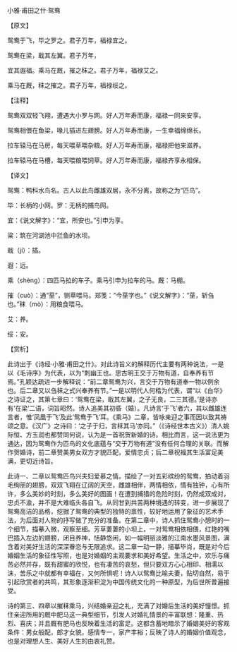 

小雅·甫田之什·鸳鸯

【原文】

鸳鸯于飞，毕之罗之。君子万年，福禄宜之。

鸳鸯在梁，戢其左翼。君子万年，

宜其遐福。乘马在厩，摧之秣之。君子万年，福禄艾之。

乘马在厩，秣之摧之。君子万年，福禄绥之。

【注释】

鸳鸯双双轻飞翔，遭遇大小罗与网。好人万年寿而康，福禄一同来安享。

鸳鸯相偎在鱼梁，喙儿插进左翅膀。好人万年寿而康，一生幸福绵绵长。

拉车辕马在马房，每天喂草喂杂粮。好人万年寿而康，福禄把他来滋养。

拉车辕马在马槽，每天喂粮喂饲草。好人万年寿而康，福禄齐享永相保。

【译文】

鸳鸯：鸭科水鸟名。古人以此鸟雌雄双居，永不分离，故称之为“匹鸟”。

毕：长柄的小网。罗：无柄的捕鸟网。

宜：《说文解字》：“宜，所安也。”引申为享。

粱：筑在河湖池中拦鱼的水坝。

戢（jí）：插。

遐：远。

乘（shèng）：四匹马拉的车子。乘马引申为拉车的马。厩：马棚。

摧（cuò）：通“莝”，铡草喂马。郑笺：“今莝字也。”《说文解字》：“莝，斩刍也。”秣（mò）：用粮食喂马。

艾：养。

绥：安。

【赏析】

此诗出于《诗经·小雅·甫田之什》。对此诗旨义的解释历代主要有两种说法，一是以《毛诗序》为代表，以为“刺幽王也。思古明王交于万物有道，自奉养有节焉。”孔颖达疏进一步解释说：“前二章鸳鸯为兴，言交于万物有道奉一物以例余也。后二章又以刍秣之式兴奉养有节。”一是以明代人何楷为代表，谓“以《白华》之诗证之，其第七章曰：‘鸳鸯在梁，戢其左翼，之子无良，二三其德。’是诗亦有‘在梁’二语，词旨昭然。诗人追美其初昏（婚）。凡诗言‘于飞’者六，其以雌雄连言者，惟‘凤凰于飞’及此‘鸳鸯于飞’耳。《乘马》二章，皆咏亲迎之事而因以致其祷颂之意。《汉广》之诗曰：‘之子于归，言秣其马’亦同。”（《诗经世本古义》）清人姚际恒、方玉润也都赞同何说，认为是一首祝贺新婚的诗。相比而言，这一说法更为通达，因为鸳鸯作为匹鸟的文化底蕴与“交于万物有道”没有任何合理的关联。而解作贺婚诗，前二章赞美男女双方才貌匹配，爱情忠贞；后二章祝福其生活富足美满，更切近诗旨。

此诗一、二章以鸳鸯匹鸟兴夫妇爱慕之情。描绘了一对五彩缤纷的鸳鸯，拍动着羽毛绚丽的翅膀，双双飞翔在辽阔的天空，雌雄相伴，两情相依，情有独钟，心有所许，多么美妙的时刻，多么美好的图画！在遭到捕猎的危险时刻，仍然成双成对，忠贞不渝，并不是大难临头各自飞。从同甘到共苦两种境遇的转变，进一步展现了鸳鸯高洁的品格，挖掘了鸳鸯的典型的独特的禀性，较好地运用了象征的艺术手法，为后面对人物的抒写做了充分的准备。在第二章中，诗人抓住鸳鸯小憩时的一个细节，描摹入微，观察至细。芳草萋萋的小坝上，一对鸳鸯相依相偎，红艳的嘴巴插入左边的翅膀，闭目养神，恬静悠闲，如一幅明丽淡雅的江南水墨风景图，满含着对美好生活的深深眷恋与无限追求。这二章一动一静，描摹毕肖，既是对今后婚姻生活的象征性写照，也是对婚姻的主观要求和美好希望。生活之中，欢乐与痛苦必然并存，既有甜蜜的欣悦，也有凄苦的哀愁，但只要双方心心相印、相濡以沫，苦乐之中就都有幸福在，又何所惧呢！诗人以鸳鸯比喻夫妻，贴切自然，易于引起欣赏者的共鸣，其形象逐渐积淀为中国传统文化的一种原型，为后世所普遍接受。

诗的第三、四章以摧秣乘马，兴结婚亲迎之礼，充满了对婚后生活的美好憧憬。抓住亲迎所用的厩中肥马这一典型细节，引发人对婚礼情景的丰富联想：隆重、热烈、喜庆；并且厩有肥马也反映着生活的富足。这都含蓄地暗示了婚姻美好的客观条件：男女般配，郎才女貌，感情专一，家产丰裕；反映了诗人的婚姻价值观念，也是对理想人生、美好人生的由衷礼赞。

